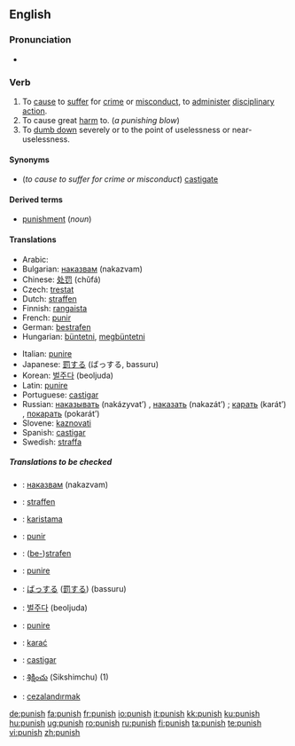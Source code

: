 {{wikipedia}}

==English==

===Pronunciation===
*{{audio|en-us-punish.ogg|Audio (US)}}

===Verb===
{{en-verb|punish|es}}
# To [[cause]] to [[suffer]] for [[crime]] or [[misconduct]], to [[administer]] [[disciplinary]] [[action]]. 
# To cause great [[harm]] to. (''a punishing blow'')
# To [[dumb down]] severely or to the point of uselessness or near-uselessness.

====Synonyms====
*(''to cause to suffer for crime or misconduct'') [[castigate]]

====Derived terms====
*[[punishment]] (''noun'')

====Translations====
{{trans-top|To cause to suffer for crime or misconduct}}
*Arabic: {{Arab|[[عاقب]]}} {{IPAchar|(ʕāqaba)}}
*Bulgarian: [[наказвам]] (nakazvam)
*Chinese: [[处罚]] (chǔfá)
*Czech: [[trestat]]
*Dutch: [[straffen]]
*Finnish: [[rangaista]]
*French: [[punir]]
*German: [[bestrafen]]
*Hungarian: [[büntetni]], [[megbüntetni]]
{{trans-mid}}
*Italian: [[punire]]
*Japanese: [[罰する]] (ばっする, bassuru)
*Korean: [[벌주다]] (beoljuda)
*Latin: [[punire]]
*Portuguese: [[castigar]]
*Russian: [[наказывать]] (nakázyvat’) {{impf}}, [[наказать]] (nakazát’) {{pf}}; [[карать]] (karát’) {{impf}}, [[покарать]] (pokarát’) {{pf}}
*Slovene: [[kaznovati]]
*Spanish: [[castigar]]
*Swedish: [[straffa]]
{{trans-bottom}}

{{trans-top|To cause great harm to}}
{{trans-mid}}
{{trans-bottom}}

{{trans-top|To dumb down severely or to the point of uselessness or near-uselessness}}
{{trans-mid}}
{{trans-bottom}}

=====Translations to be checked=====
{{checktrans}}
{{top}}
*{{ttbc|Bulgarian}}: [[наказвам]] (nakazvam)
*{{ttbc|Dutch}}: [[straffen]]
*{{ttbc|Estonian}}: [[karistama]]
*{{ttbc|French}}: [[punir]]
*{{ttbc|German}}: ([[bestrafen|be-]])[[strafen]]
*{{ttbc|Italian}}: [[punire]]
*{{ttbc|Japanese}}: [[ばっする]] ([[罰]]する) (bassuru)
{{mid}}
*{{ttbc|Korean}}: [[벌주다]] (beoljuda)
*{{ttbc|Latin}}: [[punire]]
*{{ttbc|Polish}}: [[karać]]
*{{ttbc|Spanish}}: [[castigar]]
*{{ttbc|Telugu}}: [[శిక్షించు]] (Sikshimchu) (1)
*{{ttbc|Turkish}}: [[cezalandırmak]]
{{bottom}}

[[de:punish]]
[[fa:punish]]
[[fr:punish]]
[[io:punish]]
[[it:punish]]
[[kk:punish]]
[[ku:punish]]
[[hu:punish]]
[[ug:punish]]
[[ro:punish]]
[[ru:punish]]
[[fi:punish]]
[[ta:punish]]
[[te:punish]]
[[vi:punish]]
[[zh:punish]]